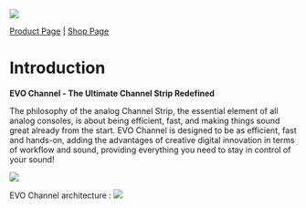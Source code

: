 ![](include/ManualEvoChannel-000.jpg)

[Product Page](https://www.flux.audio/project/evo-series/) 
| [Shop Page](https://shop.flux.audio/en_US/products/evo-series-pack)

# Introduction

**EVO Channel - The Ultimate Channel Strip Redefined**

The philosophy of the analog Channel Strip, the essential element of all analog consoles, is about being
efficient, fast, and making things sound great already from the start. EVO Channel is designed to be as efficient,
fast and hands-on, adding the advantages of creative digital innovation in terms of workflow and sound,
providing everything you need to stay in control of your sound!

![](include/ManualEvoChannel-003.jpg)

EVO Channel architecture :
![](include/ManualEvoChannel-005.png)
